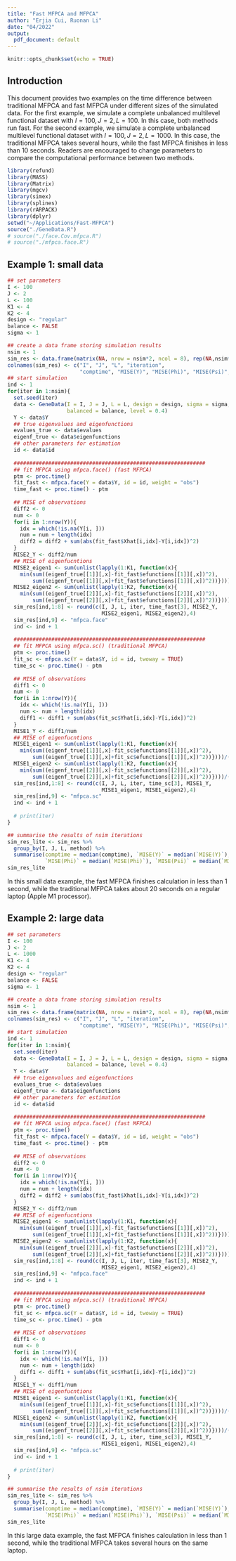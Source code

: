 ```yaml
---
title: "Fast MFPCA and MFPCA"
author: "Erjia Cui, Ruonan Li"
date: "04/2022"
output:
  pdf_document: default
---
```


```r
knitr::opts_chunk$set(echo = TRUE)
```

## Introduction

This document provides two examples on the time difference between traditional MFPCA and fast MFPCA under different sizes of the simulated data. For the first example, we simulate a complete unbalanced multilevel functional dataset with $I = 100, J = 2, L = 100$. In this case, both methods run fast. For the second example, we simulate a complete unbalanced multilevel functional dataset with $I = 100, J = 2, L = 1000$. In this case, the traditional MFPCA takes several hours, while the fast MFPCA finishes in less than 10 seconds. Readers are encouraged to change parameters to compare the computational performance between two methods.

```r
library(refund)
library(MASS)
library(Matrix)
library(mgcv)
library(simex)
library(splines)
library(rARPACK)
library(dplyr)
setwd("~/Applications/Fast-MFPCA")
source("./GeneData.R")
# source("./face.Cov.mfpca.R")
# source("./mfpca.face.R")
```

## Example 1: small data

```r
## set parameters
I <- 100
J <- 2
L <- 100
K1 <- 4
K2 <- 4
design <- "regular"
balance <- FALSE
sigma <- 1

## create a data frame storing simulation results
nsim <- 1
sim_res <- data.frame(matrix(NA, nrow = nsim*2, ncol = 8), rep(NA,nsim*2))
colnames(sim_res) <- c("I", "J", "L", "iteration", 
                       "comptime", "MISE(Y)", "MISE(Phi)", "MISE(Psi)", "method")
## start simulation
ind <- 1
for(iter in 1:nsim){
  set.seed(iter)
  data <- GeneData(I = I, J = J, L = L, design = design, sigma = sigma, 
                   balanced = balance, level = 0.4)
  Y <- data$Y
  ## true eigenvalues and eigenfunctions
  evalues_true <- data$evalues 
  eigenf_true <- data$eigenfunctions
  ## other parameters for estimation
  id <- data$id
  
  #############################################################
  ## fit MFPCA using mfpca.face() (fast MFPCA)
  ptm <- proc.time()
  fit_fast <- mfpca.face(Y = data$Y, id = id, weight = "obs")
  time_fast <- proc.time() - ptm
  
  ## MISE of observations
  diff2 <- 0
  num <- 0
  for(i in 1:nrow(Y)){
    idx = which(!is.na(Y[i, ]))
    num = num + length(idx)
    diff2 = diff2 + sum(abs(fit_fast$Xhat[i,idx]-Y[i,idx])^2)
  }
  MISE2_Y <- diff2/num
  ## MISE of eigenfucntions
  MISE2_eigen1 <- sum(unlist(lapply(1:K1, function(x){
    min(sum((eigenf_true[[1]][,x]-fit_fast$efunctions[[1]][,x])^2),
        sum((eigenf_true[[1]][,x]+fit_fast$efunctions[[1]][,x])^2))})))/(K1*L)
  MISE2_eigen2 <- sum(unlist(lapply(1:K2, function(x){
    min(sum((eigenf_true[[2]][,x]-fit_fast$efunctions[[2]][,x])^2),
        sum((eigenf_true[[2]][,x]+fit_fast$efunctions[[2]][,x])^2))})))/(K2*L)
  sim_res[ind,1:8] <- round(c(I, J, L, iter, time_fast[3], MISE2_Y, 
                              MISE2_eigen1, MISE2_eigen2),4)
  sim_res[ind,9] <- "mfpca.face"
  ind <- ind + 1
  
  #############################################################
  ## fit MFPCA using mfpca.sc() (traditional MFPCA)
  ptm <- proc.time()
  fit_sc <- mfpca.sc(Y = data$Y, id = id, twoway = TRUE)
  time_sc <- proc.time() - ptm
  
  ## MISE of observations
  diff1 <- 0
  num <- 0
  for(i in 1:nrow(Y)){
    idx <- which(!is.na(Y[i, ]))
    num <- num + length(idx)
    diff1 <- diff1 + sum(abs(fit_sc$Yhat[i,idx]-Y[i,idx])^2)
  }
  MISE1_Y <- diff1/num
  ## MISE of eigenfucntions
  MISE1_eigen1 <- sum(unlist(lapply(1:K1, function(x){
    min(sum((eigenf_true[[1]][,x]-fit_sc$efunctions[[1]][,x])^2),
        sum((eigenf_true[[1]][,x]+fit_sc$efunctions[[1]][,x])^2))})))/(K1*L)
  MISE1_eigen2 <- sum(unlist(lapply(1:K2, function(x){
    min(sum((eigenf_true[[2]][,x]-fit_sc$efunctions[[2]][,x])^2),
        sum((eigenf_true[[2]][,x]+fit_sc$efunctions[[2]][,x])^2))})))/(K2*L)
  sim_res[ind,1:8] <- round(c(I, J, L, iter, time_sc[3], MISE1_Y, 
                              MISE1_eigen1, MISE1_eigen2),4)
  sim_res[ind,9] <- "mfpca.sc"
  ind <- ind + 1
  
  # print(iter)
}

## summarise the results of nsim iterations
sim_res_lite <- sim_res %>% 
  group_by(I, J, L, method) %>% 
  summarise(comptime = median(comptime), `MISE(Y)` = median(`MISE(Y)`),
            `MISE(Phi)` = median(`MISE(Phi)`), `MISE(Psi)` = median(`MISE(Psi)`))
sim_res_lite
```

In this small data example, the fast MFPCA finishes calculation in less than 1 second, while the traditional MFPCA takes about 20 seconds on a regular laptop (Apple M1 processor).


## Example 2: large data

```r
## set parameters
I <- 100
J <- 2
L <- 1000
K1 <- 4
K2 <- 4
design <- "regular"
balance <- FALSE
sigma <- 1

## create a data frame storing simulation results
nsim <- 1
sim_res <- data.frame(matrix(NA, nrow = nsim*2, ncol = 8), rep(NA,nsim*2))
colnames(sim_res) <- c("I", "J", "L", "iteration", 
                       "comptime", "MISE(Y)", "MISE(Phi)", "MISE(Psi)", "method")
## start simulation
ind <- 1
for(iter in 1:nsim){
  set.seed(iter)
  data <- GeneData(I = I, J = J, L = L, design = design, sigma = sigma, 
                   balanced = balance, level = 0.4)
  Y <- data$Y
  ## true eigenvalues and eigenfunctions
  evalues_true <- data$evalues 
  eigenf_true <- data$eigenfunctions
  ## other parameters for estimation
  id <- data$id
  
  #############################################################
  ## fit MFPCA using mfpca.face() (fast MFPCA)
  ptm <- proc.time()
  fit_fast <- mfpca.face(Y = data$Y, id = id, weight = "obs")
  time_fast <- proc.time() - ptm
  
  ## MISE of observations
  diff2 <- 0
  num <- 0
  for(i in 1:nrow(Y)){
    idx = which(!is.na(Y[i, ]))
    num = num + length(idx)
    diff2 = diff2 + sum(abs(fit_fast$Xhat[i,idx]-Y[i,idx])^2)
  }
  MISE2_Y <- diff2/num
  ## MISE of eigenfucntions
  MISE2_eigen1 <- sum(unlist(lapply(1:K1, function(x){
    min(sum((eigenf_true[[1]][,x]-fit_fast$efunctions[[1]][,x])^2),
        sum((eigenf_true[[1]][,x]+fit_fast$efunctions[[1]][,x])^2))})))/(K1*L)
  MISE2_eigen2 <- sum(unlist(lapply(1:K2, function(x){
    min(sum((eigenf_true[[2]][,x]-fit_fast$efunctions[[2]][,x])^2),
        sum((eigenf_true[[2]][,x]+fit_fast$efunctions[[2]][,x])^2))})))/(K2*L)
  sim_res[ind,1:8] <- round(c(I, J, L, iter, time_fast[3], MISE2_Y, 
                              MISE2_eigen1, MISE2_eigen2),4)
  sim_res[ind,9] <- "mfpca.face"
  ind <- ind + 1
  
  #############################################################
  ## fit MFPCA using mfpca.sc() (traditional MFPCA)
  ptm <- proc.time()
  fit_sc <- mfpca.sc(Y = data$Y, id = id, twoway = TRUE)
  time_sc <- proc.time() - ptm
  
  ## MISE of observations
  diff1 <- 0
  num <- 0
  for(i in 1:nrow(Y)){
    idx <- which(!is.na(Y[i, ]))
    num <- num + length(idx)
    diff1 <- diff1 + sum(abs(fit_sc$Yhat[i,idx]-Y[i,idx])^2)
  }
  MISE1_Y <- diff1/num
  ## MISE of eigenfucntions
  MISE1_eigen1 <- sum(unlist(lapply(1:K1, function(x){
    min(sum((eigenf_true[[1]][,x]-fit_sc$efunctions[[1]][,x])^2),
        sum((eigenf_true[[1]][,x]+fit_sc$efunctions[[1]][,x])^2))})))/(K1*L)
  MISE1_eigen2 <- sum(unlist(lapply(1:K2, function(x){
    min(sum((eigenf_true[[2]][,x]-fit_sc$efunctions[[2]][,x])^2),
        sum((eigenf_true[[2]][,x]+fit_sc$efunctions[[2]][,x])^2))})))/(K2*L)
  sim_res[ind,1:8] <- round(c(I, J, L, iter, time_sc[3], MISE1_Y, 
                              MISE1_eigen1, MISE1_eigen2),4)
  sim_res[ind,9] <- "mfpca.sc"
  ind <- ind + 1
  
  # print(iter)
}

## summarise the results of nsim iterations
sim_res_lite <- sim_res %>% 
  group_by(I, J, L, method) %>% 
  summarise(comptime = median(comptime), `MISE(Y)` = median(`MISE(Y)`),
            `MISE(Phi)` = median(`MISE(Phi)`), `MISE(Psi)` = median(`MISE(Psi)`))
sim_res_lite
```

In this large data example, the fast MFPCA finishes calculation in less than 1 second, while the traditional MFPCA takes several hours on the same laptop.





